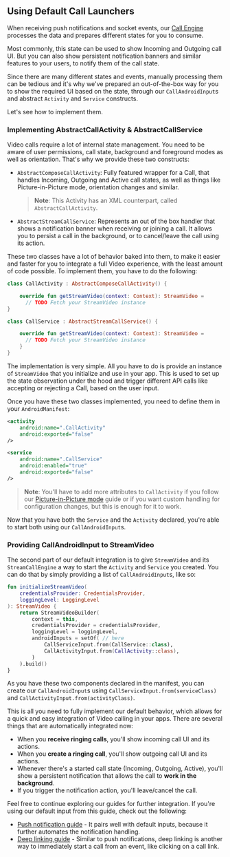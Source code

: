 ## Using Default Call Launchers

When receiving push notifications and socket events, our [Call Engine](../02-guides/03-call-engine.mdx) processes the data and prepares different states for you to consume.

Most commonly, this state can be used to show Incoming and Outgoing call UI. But you can also show persistent notification banners and similar features to your users, to notify them of the call state.

Since there are many different states and events, manually processing them can be tedious and it's why we've prepared an out-of-the-box way for you to show the required UI based on the state, through our `CallAndroidInput`s and abstract `Activity` and `Service` constructs.

Let's see how to implement them.

### Implementing AbstractCallActivity & AbstractCallService

Video calls require a lot of internal state management. You need to be aware of user permissions, call state, background and foreground modes as well as orientation. That's why we provide these two constructs:

* `AbstractComposeCallActivity`: Fully featured wrapper for a Call, that handles Incoming, Outgoing and Active call states, as well as things like Picture-in-Picture mode, orientation changes and similar.

  > **Note**: This Activity has an XML counterpart, called `AbstractCallActivity`. 

* `AbstractStreamCallService`: Represents an out of the box handler that shows a notification banner when receiving or joining a call. It allows you to persist a call in the background, or to cancel/leave the call using its action.

These two classes have a lot of behavior baked into them, to make it easier and faster for you to integrate a full Video experience, with the least amount of code possible. To implement them, you have to do the following:

```kotlin
class CallActivity : AbstractComposeCallActivity() {

    override fun getStreamVideo(context: Context): StreamVideo =
      // TODO Fetch your StreamVideo instance
}

class CallService : AbstractStreamCallService() {

    override fun getStreamVideo(context: Context): StreamVideo =
      // TODO Fetch your StreamVideo instance
    }
}
```

The implementation is very simple. All you have to do is provide an instance of `StreamVideo` that you initialize and use in your app. This is used to set up the state observation under the hood and trigger different API calls like accepting or rejecting a Call, based on the user input.

Once you have these two classes implemented, you need to define them in your `AndroidManifest`:

```xml
<activity
    android:name=".CallActivity"
    android:exported="false"
/>

<service
    android:name=".CallService"
    android:enabled="true"
    android:exported="false"
/>
```

> **Note**: You'll have to add more attributes to `CallActivity` if you follow our [Picture-in-Picture mode](TODO) guide or if you want custom handling for configuration changes, but this is enough for it to work.

Now that you have both the `Service` and the `Activity` declared, you're able to start both using our `CallAndroidInput`s.

### Providing CallAndroidInput to StreamVideo

The second part of our default integration is to give `StreamVideo` and its `StreamCallEngine` a way to start the `Activity` and `Service` you created. You can do that by simply providing a list of `CallAndroidInput`s, like so:

```kotlin
fun initializeStreamVideo(
    credentialsProvider: CredentialsProvider,
    loggingLevel: LoggingLevel
): StreamVideo {
    return StreamVideoBuilder(
        context = this,
        credentialsProvider = credentialsProvider,
        loggingLevel = loggingLevel,
        androidInputs = setOf( // here
            CallServiceInput.from(CallService::class),
            CallActivityInput.from(CallActivity::class),
        )
    ).build()
}
```

As you have these two components declared in the manifest, you can create our `CallAndroidInput`s using `CallServiceInput.from(serviceClass)` and `CallActivityInput.from(activityClass)`.

This is all you need to fully implement our default behavior, which allows for a quick and easy integration of Video calling in your apps. There are several things that are automatically integrated now:

* When you **receive ringing calls**, you'll show incoming call UI and its actions.
* When you **create a ringing call**, you'll show outgoing call UI and its actions.
* Whenever there's a started call state (Incoming, Outgoing, Active), you'll show a persistent notification that allows the call to **work in the background**.
* If you trigger the notification action, you'll leave/cancel the call.

Feel free to continue exploring our guides for further integration. If you're using our default input from this guide, check out the following:

* [Push notification guide](../05-advanced/02-push-notifications.mdx) - It pairs well with default inputs, because it further automates the notification handling.
* [Deep linking guide](../05-advanced/01-deeplinking.mdx) - Similar to push notifications, deep linking is another way to immediately start a call from an event, like clicking on a call link.